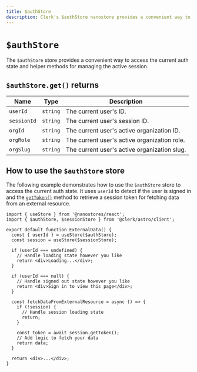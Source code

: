 ```yaml
---
title: $authStore
description: Clerk's $authStore nanostore provides a convenient way to access the current auth state and helper methods for managing the active session.
---
```


# `$authStore`

The `$authStore` store provides a convenient way to access the current auth state and helper methods for managing the active session.

## `$authStore.get()` returns

| Name | Type | Description |
| --- | --- | --- |
| `userId` | `string` | The current user's ID. |
| `sessionId` | `string` | The current user's session ID. |
| `orgId` | `string` | The current user's active organization ID. |
| `orgRole` | `string` | The current user's active organization role. |
| `orgSlug` | `string` | The current user's active organization slug. |

## How to use the `$authStore` store

The following example demonstrates how to use the `$authStore` store to access the current auth state. It uses `userId` to detect if the user is signed in and the [`getToken()`](https://clerk.com/docs/references/javascript/session#get-token) method to retrieve a session token for fetching data from an external resource.

```tsx filename="components/external-data.tsx"
import { useStore } from '@nanostores/react';
import { $authStore, $sessionStore } from '@clerk/astro/client';

export default function ExternalData() {
  const { userId } = useStore($authStore);
  const session = useStore($sessionStore);

  if (userId === undefined) {
    // Handle loading state however you like
    return <div>Loading...</div>;
  }

  if (userId === null) {
    // Handle signed out state however you like
    return <div>Sign in to view this page</div>;
  }

  const fetchDataFromExternalResource = async () => {
    if (!session) {
      // Handle session loading state
      return;
    }

    const token = await session.getToken();
    // Add logic to fetch your data
    return data;
  }

  return <div>...</div>;
}
```
